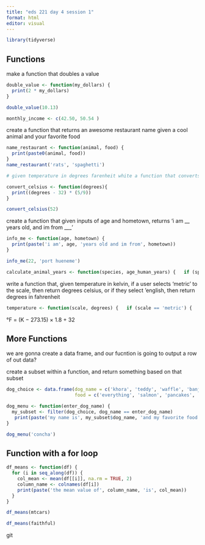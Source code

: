 ```yaml
---
title: "eds 221 day 4 session 1"
format: html
editor: visual
---
```


```r
library(tidyverse)
```

## Functions

make a function that doubles a value

```r
double_value <- function(my_dollars) {
  print(2 * my_dollars)
}
```

```r
double_value(10.13)
```

```r
monthly_income <- c(42.50, 50.54 )


```

create a function that returns an awesome restaurant name given a cool animal and your favorite food

```r
name_restaurant <- function(animal, food) {
  print(paste0(animal, food))
}
name_restaurant('rats', 'spaghetti')
```

```r
# given temperature in degrees farenheit white a function that converts it to celsius
```

```r
convert_celsius <- function(degrees){
  print((degrees - 32) * (5/9))
}

convert_celsius(52)

```

create a function that given inputs of age and hometown, returns 'i am \_\_ years old, and im from \_\_\_'

```r
info_me <- function(age, hometown) {
  print(paste('i am', age, 'years old and im from', hometown))
}

info_me(22, 'port hueneme')
```

```r
calculate_animal_years <- function(species, age_human_years) {   if (species == 'dog') {     age_human_years *7   } else if (species == 'goat') {     age_human_years * 4.7   } else {     print('please enter dog or goat')   } }  calculate_animal_years('dog', 10)
```

write a function that, given temperature in kelvin, if a user selects 'metric' to the scale, then return degrees celsius, or if they select 'english, then return degrees in fahrenheit

```r
temperature <- function(scale, degrees) {   if (scale == 'metric') {     degrees - 273.15   } else if (scale == 'english') {     (degrees - 273.15) * 1.8 + 32   } else {     print('please use english or metric scale')   } }  temperature('metric', 300)
```

°F = (K − 273.15) × 1.8 + 32

## More Functions

we are gonna create a data frame, and our fucntion is going to output a row of out data?

create a subset within a function, and return something based on that subset

```r
dog_choice <- data.frame(dog_name = c('khora', 'teddy', 'waffle', 'banjo', 'tallie'),
                         food = c('everything', 'salmon', 'pancakes', 'chicken', 'enchiladas'))
```

```r
dog_menu <- function(enter_dog_name) {
  my_subset <- filter(dog_choice, dog_name == enter_dog_name)
   print(paste('my name is', my_subset$dog_name, 'and my favorite food is', my_subset$food))
}
```

```r
dog_menu('concha')
```

## Function with a for loop

```r
df_means <- function(df) {
  for (i in seq_along(df)) {
    col_mean <- mean(df[[i]], na.rm = TRUE, 2)
    column_name <- colnames(df[i])
    print(paste('the mean value of', column_name, 'is', col_mean))
  }
}
```

```r
df_means(mtcars)
```

```r
df_means(faithful)
```

git
